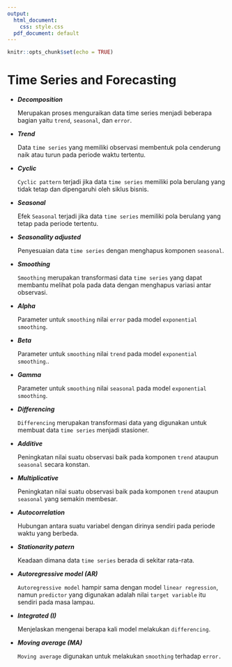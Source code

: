 ```yaml
---
output:
  html_document: 
    css: style.css
  pdf_document: default
---
```


```r
knitr::opts_chunk$set(echo = TRUE)
```

# Time Series and Forecasting


- ***Decomposition***

  Merupakan proses menguraikan data time series menjadi beberapa bagian yaitu `trend`, `seasonal`, dan `error`.
  
- ***Trend***
  
  Data `time series` yang memiliki observasi membentuk pola cenderung naik atau turun pada periode waktu tertentu.

- ***Cyclic***

  `Cyclic pattern` terjadi jika data `time series` memiliki pola berulang yang tidak tetap dan dipengaruhi oleh siklus bisnis.

- ***Seasonal***

  Efek `Seasonal` terjadi jika data `time series` memiliki pola berulang yang tetap pada periode tertentu.
  
- ***Seasonality adjusted***

  Penyesuaian data `time series` dengan menghapus komponen `seasonal`.

- ***Smoothing***

  `Smoothing` merupakan transformasi data `time series` yang dapat membantu melihat pola pada data dengan menghapus variasi antar observasi.

- ***Alpha***

  Parameter untuk `smoothing` nilai `error` pada model `exponential smoothing`.
  
- ***Beta***

  Parameter untuk `smoothing` nilai `trend` pada model `exponential smoothing`..
  
- ***Gamma***

  Parameter untuk `smoothing` nilai `seasonal` pada model `exponential smoothing`.

- ***Differencing***

  `Differencing` merupakan transformasi data yang digunakan untuk membuat data `time series` menjadi stasioner.
  
- ***Additive***

  Peningkatan nilai suatu observasi baik pada komponen `trend` ataupun `seasonal` secara konstan.
  
- ***Multiplicative***

  Peningkatan nilai suatu observasi baik pada komponen `trend` ataupun `seasonal` yang semakin membesar.
  
- ***Autocorrelation***

  Hubungan antara suatu variabel dengan dirinya sendiri pada periode waktu yang berbeda.

- ***Stationarity patern***

  Keadaan dimana data `time series` berada di sekitar rata-rata.

- ***Autoregressive model (AR)***

  `Autoregressive model` hampir sama dengan model `linear regression`, namun `predictor` yang digunakan adalah nilai `target variable` itu sendiri pada masa lampau.

- ***Integrated (I)***

  Menjelaskan mengenai berapa kali model melakukan `differencing`.

- ***Moving average (MA)***

  `Moving average` digunakan untuk melakukan `smoothing` terhadap `error.`


